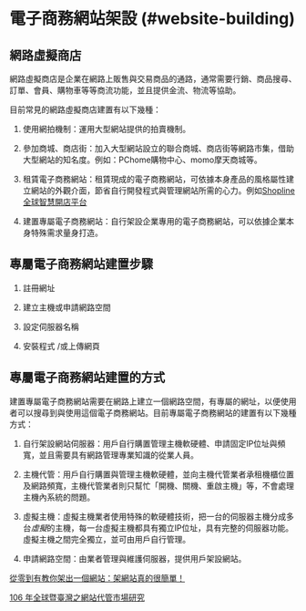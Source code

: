 # 電子商務網站架設 (#website-building)

## 網路虛擬商店
網路虛擬商店是企業在網路上販售與交易商品的通路，通常需要行銷、商品搜尋、訂單、會員、購物車等等商流功能，並且提供金流、物流等協助。

目前常見的網路虛擬商店建置有以下幾種：

1. 使用網拍機制：運用大型網站提供的拍賣機制。

2. 參加商城、商店街：加入大型網站設立的聯合商城、商店街等網路市集，借助大型網站的知名度。例如：PChome購物中心、momo摩天商城等。

3. 租賃電子商務網站：租賃現成的電子商務網站，可依據本身產品的風格屬性建立網站的外觀介面，節省自行開發程式與管理網站所需的心力。例如[Shopline全球智慧開店平台](https://shopline.tw)

4. 建置專屬電子商務網站：自行架設企業專用的電子商務網站，可以依據企業本身特殊需求量身打造。

## 專屬電子商務網站建置步驟

1. 註冊網址

2. 建立主機或申請網路空間

3. 設定伺服器名稱

4. 安裝程式 /或上傳網頁

## 專屬電子商務網站建置的方式
建置專屬電子商務網站需要在網路上建立一個網路空間，有專屬的網址，以便使用者可以搜尋到與使用這個電子商務網站。目前專屬電子商務網站的建置有以下幾種方式：

1. 自行架設網站伺服器：用戶自行購置管理主機軟硬體、申請固定IP位址與頻寬，並且需要具有網路管理專業知識的從業人員。

2. 主機代管：用戶自行購置與管理主機軟硬體，並向主機代管業者承租機櫃位置及網路頻寬，主機代管業者則只幫忙「開機、關機、重啟主機」等，不會處理主機內系統的問題。

3. 虛擬主機：虛擬主機業者使用特殊的軟硬體技術，把一台的伺服器主機分成多台*虛擬*的主機，每一台虛擬主機都具有獨立IP位址，具有完整的伺服器功能。虛擬主機之間完全獨立，並可由用戶自行管理。

4. 申請網路空間：由業者管理與維護伺服器，提供用戶架設網站。

[從零到有教你架出一個網站：架網站真的很簡單！](http://jackthink.com/content/14)

[106 年全球暨臺灣之網站代管市場研究](https://www.ncc.gov.tw/chinese/files/18021/3923_38794_180213_1.pdf)
